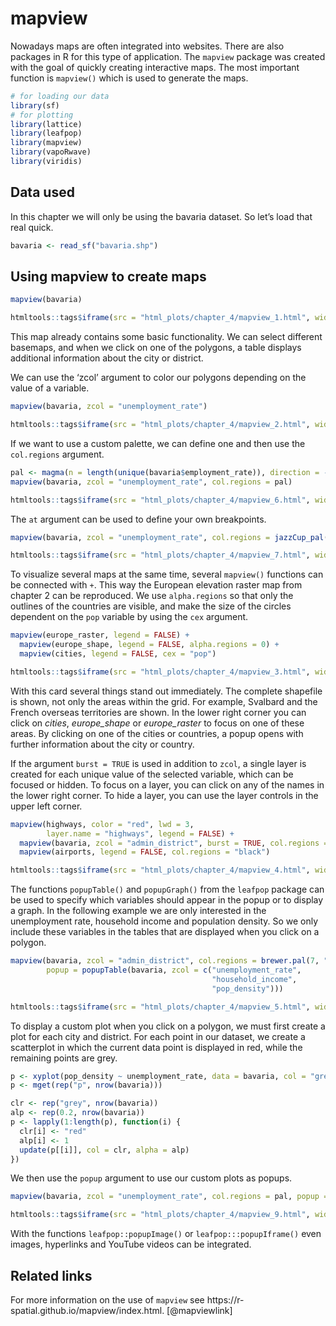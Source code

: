 # mapview
Nowadays maps are often integrated into websites. There are also packages in R for this type of application. The `mapview` package was created with the goal of quickly creating interactive maps. The most important function is `mapview()` which is used to generate the maps.

```r
# for loading our data
library(sf)
# for plotting
library(lattice)
library(leafpop)
library(mapview)
library(vapoRwave)
library(viridis)
```

## Data used
In this chapter we will only be using the bavaria dataset. So let's load that real quick.
```r
bavaria <- read_sf("bavaria.shp")
```


## Using mapview to create maps
```r
mapview(bavaria)
```
```r
htmltools::tags$iframe(src = "html_plots/chapter_4/mapview_1.html", width = "700px", height = "700px")
```

This map already contains some basic functionality. We can select different basemaps, and when we click on one of the polygons, a table displays additional information about the city or district.
  
We can use the 'zcol' argument to color our polygons depending on the value of a variable.
```r
mapview(bavaria, zcol = "unemployment_rate")
```
```r
htmltools::tags$iframe(src = "html_plots/chapter_4/mapview_2.html", width = "700px", height = "700px")
```

If we want to use a custom palette, we can define one and then use the `col.regions` argument.

```r
pal <- magma(n = length(unique(bavaria$employment_rate)), direction = -1)
mapview(bavaria, zcol = "unemployment_rate", col.regions = pal)
```
```r
htmltools::tags$iframe(src = "html_plots/chapter_4/mapview_6.html", width = "700px", height = "700px")
```

The `at` argument can be used to define your own breakpoints.

```r
mapview(bavaria, zcol = "unemployment_rate", col.regions = jazzCup_pal(), at = c(0, 2, 4, 6, 8))
```
```r
htmltools::tags$iframe(src = "html_plots/chapter_4/mapview_7.html", width = "700px", height = "700px")
```

To visualize several maps at the same time, several `mapview()` functions can be connected with `+`. This way the European elevation raster map from chapter 2 can be reproduced. We use `alpha.regions` so that only the outlines of the countries are visible, and make the size of the circles dependent on the `pop` variable by using the `cex` argument.

```r
mapview(europe_raster, legend = FALSE) +
  mapview(europe_shape, legend = FALSE, alpha.regions = 0) +
  mapview(cities, legend = FALSE, cex = "pop")
```
```r
htmltools::tags$iframe(src = "html_plots/chapter_4/mapview_3.html", width = "700px", height = "700px")
```

With this card several things stand out immediately. The complete shapefile is shown, not only the areas within the grid. For example, Svalbard and the French overseas territories are shown. In the lower right corner you can click on *cities*, *europe_shape* or *europe_raster* to focus on one of these areas. By clicking on one of the cities or countries, a popup opens with further information about the city or country. 
  
If the argument `burst = TRUE` is used in addition to `zcol`, a single layer is created for each unique value of the selected variable, which can be focused or hidden. To focus on a layer, you can click on any of the names in the lower right corner. To hide a layer, you can use the layer controls in the upper left corner.

```r
mapview(highways, color = "red", lwd = 3,
        layer.name = "highways", legend = FALSE) +
  mapview(bavaria, zcol = "admin_district", burst = TRUE, col.regions = brewer.pal(7, "Dark2")) +
  mapview(airports, legend = FALSE, col.regions = "black")
```
```r
htmltools::tags$iframe(src = "html_plots/chapter_4/mapview_4.html", width = "700px", height = "700px")
```

The functions `popupTable()` and `popupGraph()` from the `leafpop` package can be used to specify which variables should appear in the popup or to display a graph. In the following example we are only interested in the unemployment rate, household income and population density. So we only include these variables in the tables that are displayed when you click on a polygon.

```r
mapview(bavaria, zcol = "admin_district", col.regions = brewer.pal(7, "Dark2"),
        popup = popupTable(bavaria, zcol = c("unemployment_rate",
                                             "household_income",
                                             "pop_density")))
```
```r
htmltools::tags$iframe(src = "html_plots/chapter_4/mapview_5.html", width = "700px", height = "700px")
```

To display a custom plot when you click on a polygon, we must first create a plot for each city and district. For each point in our dataset, we create a scatterplot in which the current data point is displayed in red, while the remaining points are grey.
```r
p <- xyplot(pop_density ~ unemployment_rate, data = bavaria, col = "grey", pch = 20, cex = 2)
p <- mget(rep("p", nrow(bavaria)))

clr <- rep("grey", nrow(bavaria))
alp <- rep(0.2, nrow(bavaria))
p <- lapply(1:length(p), function(i) {
  clr[i] <- "red"
  alp[i] <- 1
  update(p[[i]], col = clr, alpha = alp)
})

```

We then use the `popup` argument to use our custom plots as popups.

```r
mapview(bavaria, zcol = "unemployment_rate", col.regions = pal, popup = popupGraph(p))
```
```r
htmltools::tags$iframe(src = "html_plots/chapter_4/mapview_9.html", width = "700px", height = "700px")
```

With the functions `leafpop::popupImage()` or `leafpop:::popupIframe()` even images, hyperlinks and YouTube videos can be integrated.

## Related links
For more information on the use of `mapview` see https://r-spatial.github.io/mapview/index.html. [@mapviewlink]